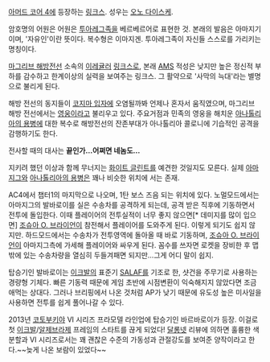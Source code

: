 [[아머드 코어 4]]에 등장하는 [[링크스]]. 성우는 [[오노 다이스케]].

암호명의 어원은 어원은 [[투아레그족]]을 베르베르어로 표현한 것. 본래의 발음은 아마지기이며, '자유인'이란 뜻이다. 복수형은 이마지겐. 투아레그족이 자신들 스스로를 가리키는 명칭이다.

[[마그리브 해방전선]] 소속의 [[이레귤러]] [[링크스]]로, 본래 [[AMS]] 적성은 낮지만 높은 정신적 부하를 감수하고 한계이상의 실력을 보여주는 링크스.
그 활약으로 '사막의 늑대'라는 별명으로 불리게 된다.

해방 전선의 동지들이 [[코지마 입자]]에 오염될까봐 언제나 혼자서 움직였으며, 마그리브 해방 전선에서는 [[영웅]]이라고 불리우고 있다. 주요거점과 민족의 영웅을 해치운 [[아나톨리아의 용병]]에 대한 복수로 해방전선의 잔존부대가 아나톨리아 콜로니에 기습적인 공격을 감행하기도 한다.

전사할 때의 대사는
'''끝인가…어쩌면 네놈도…'''

지키려 했던 이상과 함께 무너지는 [[화이트 글린트]]를 예견한 것일지도 모른다.
실제 [[아마지그]]와 [[아나톨리아의 용병]]은 꽤나 비슷한 위치에 서는 존재.

AC4에서 챕터1의 마지막으로 나오며, 1탄 보스 즈음 되는 위치에 있다.
노멀모드에서는 아마지그의 발바로이를 실은 수송차를 공격하게 되는데, 공격 받은 직후에 기동하면서 전투에 돌입한다. 이때 플레이어의 전투실적이 너무 좋지 않으면[* 데미지를 많이 입으면] [[조슈아 O. 브라이언]]이 참전해서 플레이어를 도와주게 된다. 이렇게 되기도 쉽지 않지만.
하드모드에서는 수송차가 전투영역에 돌아올 때 바로 기동하며, [[조슈아 O. 브라이언]]이 아마지그측에 가세해 플레이어와 싸우게 된다. 꼼수를 쓰자면 로켓을 장비한 후 맵 밖에 있는 수송차량을 열심히 두들겨패면 되지만...그게 어디 말이 쉽지.

탑승기인 발바로이는 [[이크발]]의 표준기 [[SALAF]]를 기조로 한, 샷건을 주무기로 사용하는 경량형 기체다. 빠른 기동력 때문에 게임 초반에 시점변환이 익숙해지지 않았다면 조금 애먹는 상대다. 그러나 브리핑에서 나온 것처럼 AP가 낮기 때문에 유도성 높은 미사일을 사용하면 전투를 쉽게 풀어나갈 수 있다.

2013년 [[코토부키야]] VI 시리즈 프라모델 라인업에 탑승기인 바르바로이가 등장. 이걸로 첫 [[이크발]]/[[알제브라]]제 프레임의 스타트를 끊게 되었다! [[달롱넷]] 리뷰에 의하면 훌륭한 색분할과 VI 시리즈로서는 꽤 괜찮은 수준의 가동성과 관절강도를 보여준 양작이라고 한다.~~늦게 나온 보람이 있었다~~
